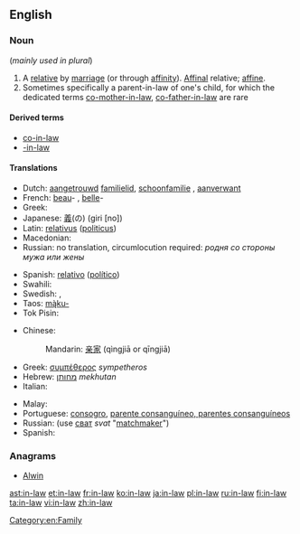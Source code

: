 {{also|-in-law}}
==English==

===Noun===
{{en-noun|head=[[in]]-[[law]]}}  (''mainly used in plural'')

# A [[relative]] by [[marriage]] (or through [[affinity]]). [[affinal|Affinal]] relative; [[affine]].
# Sometimes specifically a parent-in-law of one's child, for which the dedicated terms [[co-mother-in-law]], [[co-father-in-law]] are rare

====Derived terms====
* [[co-in-law]]
* [[-in-law]]

====Translations====
{{trans-top|relative by marriage}}
* Dutch: [[aangetrouwd]] [[familielid]], [[schoonfamilie]] {{p}}, [[aanverwant]]
* French: [[beau]]- {{m}}, [[belle]]- {{f}}
* Greek: {{qualifier|plural}} {{t+|el|πεθερικά|n-p|tr=petheriká}}
* Japanese: [[義]](の) (giri [no])
* Latin: [[relativus]] ([[politicus]]) {{m}}
* Macedonian: {{t-|mk|сват|m|tr=svat}}
* Russian: no translation, circumlocution required: ''родня сo стороны мужа или жены''
{{trans-mid}}
* Spanish: [[relativo]] ([[político]]) {{m}}
* Swahili: {{t+|sw|shemeji}}
* Swedish: {{t-|sv|släkting genom giftermål}}, {{t-|sv|ingift}}
* Taos: [[mą̀ku-]]
* Tok Pisin: {{t-|tpi|tambu}}
{{trans-bottom}}

{{trans-top|parent-in-law of one's child}}
* Chinese:
*: Mandarin: [[亲家]] (qìngjiā or qīngjiā) {{p}}
* Greek: [[συμπέθερος]] ''sympetheros''
* Hebrew: [[מחותן]] ''mekhutan''
* Italian: {{t-|it|consuocero}}
{{trans-mid}}
* Malay: {{t-|ms|besan}}
* Portuguese: [[consogro]], [[parente consanguíneo, parentes consanguíneos]]
* Russian: (use [[сват]] ''svat'' "[[matchmaker]]")
* Spanish: {{t+|es|consuegro}}
{{trans-bottom}}

===Anagrams===
* [[Alwin#English|Alwin]]

[[Category:en:Family]]

[[ast:in-law]]
[[et:in-law]]
[[fr:in-law]]
[[ko:in-law]]
[[ja:in-law]]
[[pl:in-law]]
[[ru:in-law]]
[[fi:in-law]]
[[ta:in-law]]
[[vi:in-law]]
[[zh:in-law]]